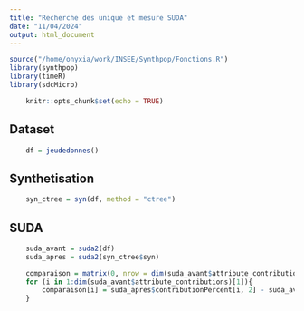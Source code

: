 ```yaml
---
title: "Recherche des unique et mesure SUDA"
date: "11/04/2024"
output: html_document
---
```


```r
source("/home/onyxia/work/INSEE/Synthpop/Fonctions.R")
library(synthpop)
library(timeR)
library(sdcMicro)
```

```r
    knitr::opts_chunk$set(echo = TRUE)
```

## Dataset
```r
    df = jeudedonnes()
```

## Synthetisation
```r
    syn_ctree = syn(df, method = "ctree")
```

## SUDA
```r
    suda_avant = suda2(df)
    suda_apres = suda2(syn_ctree$syn)

    comparaison = matrix(0, nrow = dim(suda_avant$attribute_contributions)[1])
    for (i in 1:dim(suda_avant$attribute_contributions)[1]){
        comparaison[i] = suda_apres$contributionPercent[i, 2] - suda_avant$attribute_contributions[i, 2]
    }
```